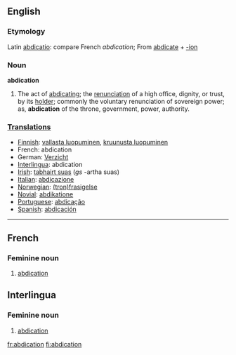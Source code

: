 {{Wikisource1911Enc|Abdication}}
==English==

===Etymology===
Latin [[abdicatio]]: compare French ''abdication''; From [[abdicate]] + [[-ion]]

===Noun===
'''abdication'''
# The act of [[abdicating]]; the [[renunciation]] of a high office, dignity, or trust, by its [[holder]]; commonly the voluntary renunciation of sovereign power; as, '''abdication''' of the throne, government, power, authority.

===[[Translation]]s===
*[[Finnish]]: [[vallasta luopuminen]], [[kruunusta luopuminen]]
*French: abdication {{f}}
*German: [[Verzicht]]
*[[Interlingua]]: abdication {{f}}
*[[Irish]]: [[tabhairt suas]] {{f}} (''gs'' -artha suas)
*[[Italian]]: [[abdicazione]] {{f}}
*[[Norwegian]]: [[(tron)frasigelse]] {{c}}
*[[Novial]]: [[abdikatione]]
*[[Portuguese]]: [[abdicação]] {{f}}
*[[Spanish]]: [[abdicación]] {{f}}

----

==French==
===Feminine noun===
# [[abdication#English|abdication]]

==Interlingua==
===Feminine noun===
# [[abdication#English|abdication]]

[[fr:abdication]]
[[fi:abdication]]